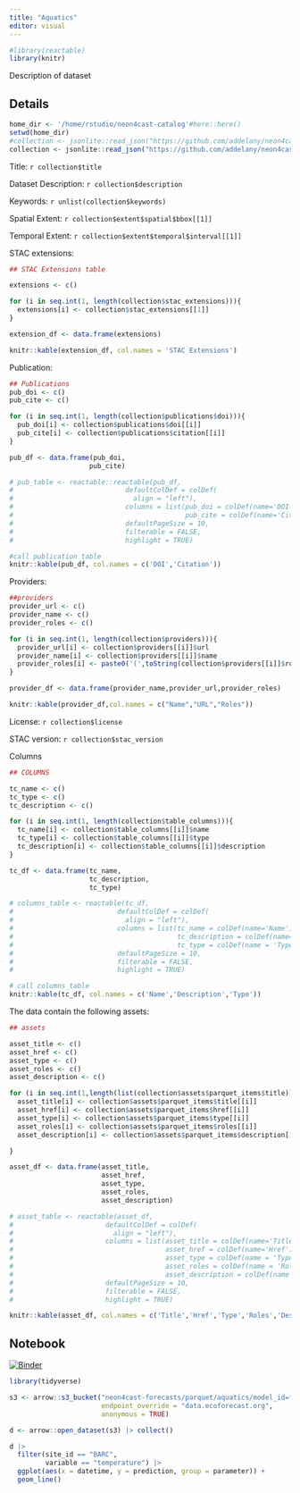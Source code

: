 ```yaml
---
title: "Aquatics"
editor: visual
---
```


```r
#library(reactable)
library(knitr)

```

Description of dataset

::: panel-tabset
## Details

```r
home_dir <- '/home/rstudio/neon4cast-catalog'#here::here()
setwd(home_dir)
#collection <- jsonlite::read_json("https://github.com/addelany/neon4cast-catalog/raw/main/output.json")
collection <- jsonlite::read_json("https://github.com/addelany/neon4cast-catalog/raw/main/stac/v1/collection/aquatics/output.json")

```

Title: `r collection$title`

Dataset Description: `r collection$description`

Keywords: `r unlist(collection$keywords)`

Spatial Extent: `r collection$extent$spatial$bbox[[1]]`

Temporal Extent: `r collection$extent$temporal$interval[[1]]`

STAC extensions:
```r
## STAC Extensions table

extensions <- c()

for (i in seq.int(1, length(collection$stac_extensions))){
  extensions[i] <- collection$stac_extensions[[1]]
}

extension_df <- data.frame(extensions)
```

```r
knitr::kable(extension_df, col.names = 'STAC Extensions')
```

Publication:
```r

## Publications
pub_doi <- c()
pub_cite <- c()

for (i in seq.int(1, length(collection$publications$doi))){
  pub_doi[i] <- collection$publications$doi[[i]]
  pub_cite[i] <- collection$publications$citation[[i]]
}

pub_df <- data.frame(pub_doi,
                    pub_cite)

# pub_table <- reactable::reactable(pub_df,
#                            defaultColDef = colDef(
#                              align = "left"),
#                            columns = list(pub_doi = colDef(name='DOI'),
#                                           pub_cite = colDef(name='Citation')),
#                            defaultPageSize = 10,
#                            filterable = FALSE,
#                            highlight = TRUE)
```

```r
#call publication table 
knitr::kable(pub_df, col.names = c('DOI','Citation'))
```

Providers:
```r
##providers
provider_url <- c()
provider_name <- c()
provider_roles <- c()

for (i in seq.int(1, length(collection$providers))){
  provider_url[i] <- collection$providers[[i]]$url
  provider_name[i] <- collection$providers[[i]]$name
  provider_roles[i] <- paste0('(',toString(collection$providers[[i]]$roles),')')
}

provider_df <- data.frame(provider_name,provider_url,provider_roles)
```

```r
knitr::kable(provider_df,col.names = c("Name","URL","Roles"))
```

License: `r collection$license`

STAC version: `r collection$stac_version`

Columns
```r
## COLUMNS

tc_name <- c()
tc_type <- c()
tc_description <- c()

for (i in seq.int(1, length(collection$table_columns))){
  tc_name[i] <- collection$table_columns[[i]]$name
  tc_type[i] <- collection$table_columns[[i]]$type
  tc_description[i] <- collection$table_columns[[i]]$description
}

tc_df <- data.frame(tc_name,
                    tc_description,
                    tc_type)

# columns_table <- reactable(tc_df,
#                          defaultColDef = colDef(
#                            align = "left"),
#                          columns = list(tc_name = colDef(name='Name'),
#                                         tc_description = colDef(name='Description'),
#                                         tc_type = colDef(name = 'Type')),
#                          defaultPageSize = 10,
#                          filterable = FALSE,
#                          highlight = TRUE)
```

```r
# call columns_table 
knitr::kable(tc_df, col.names = c('Name','Description','Type'))
```


The data contain the following assets:
```r
## assets

asset_title <- c()
asset_href <- c()
asset_type <- c()
asset_roles <- c()
asset_description <- c()

for (i in seq.int(1,length(list(collection$assets$parquet_items$title)))){ ## this needs to be converted to list before this step (do in build_collection)
  asset_title[i] <- collection$assets$parquet_items$title[[i]]
  asset_href[i] <- collection$assets$parquet_items$href[[i]]
  asset_type[i] <- collection$assets$parquet_items$type[[i]]
  asset_roles[i] <- collection$assets$parquet_items$roles[[i]]
  asset_description[i] <- collection$assets$parquet_items$description[[i]]

}

asset_df <- data.frame(asset_title,
                       asset_href,
                       asset_type,
                       asset_roles,
                       asset_description)

# asset_table <- reactable(asset_df,
#                       defaultColDef = colDef(
#                         align = "left"),
#                       columns = list(asset_title = colDef(name='Title'),
#                                      asset_href = colDef(name='Href'),
#                                      asset_type = colDef(name = 'Type'),
#                                      asset_roles = colDef(name = 'Roles'),
#                                      asset_description = colDef(name = 'description')),
#                       defaultPageSize = 10,
#                       filterable = FALSE,
#                       highlight = TRUE)
```

```r
knitr::kable(asset_df, col.names = c('Title','Href','Type','Roles','Description'))
```

## Notebook

[![Binder](https://mybinder.org/badge_logo.svg)](https://mybinder.org/v2/gh/eco4cast/neon4cast-catalog/HEAD?urlpath=rstudio)

```r
library(tidyverse)
```

```r
s3 <- arrow::s3_bucket("neon4cast-forecasts/parquet/aquatics/model_id=flareGLM/reference_datetime=2023-02-24", 
                       endpoint_override = "data.ecoforecast.org",
                       anonymous = TRUE)

d <- arrow::open_dataset(s3) |> collect()
```

```r
d |> 
  filter(site_id == "BARC",
         variable == "temperature") |> 
  ggplot(aes(x = datetime, y = prediction, group = parameter)) +
  geom_line()

```

:::
